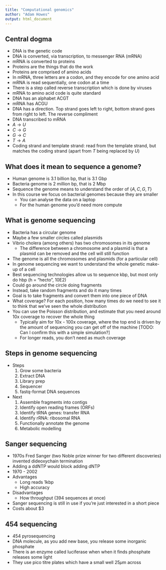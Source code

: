 ```yaml
---
title: "Computational genomics"
author: "Adam Howes"
output: html_document
---
```


## Central dogma

* DNA is the genetic code
* DNA is converted, via transcription, to messenger RNA (mRNA)
* mRNA is converted to proteins
* Proteins are the things that do the work
* Proteins are comprised of amino acids
* In mRNA, three letters are a codon, and they encode for one amino acid
* mRNA is read sequentially, one codon at a time
* There is a step called reverse transcription which is done by viruses
* mRNA to amino acid code is quite standard
* DNA has an alphabet ACGT
* mRNA has ACGU
* DNA has a direction. Top strand goes left to right, bottom strand goes from right to left. The reverse compliment
* DNA transcribed to mRNA
 * $A \to U$
 * $C \to G$
 * $G \to C$
 * $T \to A$
* Coding strand and template strand: read from the template strand, but matches the coding strand (apart from $T$ being replaced by $U$)

## What does it mean to sequence a genome?

* Human genome is 3.1 billion bp, that is 3.1 Gbp
* Bacteria genome is 2 million bp, that is 2 Mbp
* Sequence the genome means to understand the order of $\{A, C, G, T\}$
* In this course we focus on bacterial genomes because they are smaller
  * You can analyse the data on a laptop
  * For the human genome you'd need more compute

## What is genome sequencing

* Bacteria has a circular genome
* Maybe a few smaller circles called plasmids
* Vibrio cholera (among others) has two chromosomes in its genome
  * The difference between a chromosome and a plasmid is that a plasmid can be removed and the cell will still function
* The genome is all the chromosomes and plasmids (for a particular cell)
* In genome sequencing we want to understand the whole genetic make-up of a cell
* Best sequencing technologies allow us to sequence kbp, but most only do hbp (h = "hecto", 10E2)
* Could go around the circle doing fragments
* Instead, take random fragments and do it many times
* Goal is to take fragments and convert them into one piece of DNA
* What coverage? For each position, how many times do we need to see it to think that we've seen the whole distribution
* You can use the Poisson distribution, and estimate that you need around 10x coverage to recover the whole thing
  * Typically aim for 10x - 100x coverage, where the top end is driven by the amount of sequencing you can get off of the machine [TODO: Can I confirm this with a simple simulation?]
  * For longer reads, you don't need as much coverage

## Steps in genome sequencing

* Steps
  1. Grow some bacteria
  2. Extract DNA
  3. Library prep
  4. Sequencer
  5. fastq-format DNA sequences
* Next
  1. Assemble fragments into contigs
  2. Identify open reading frames (ORFs)
  3. Identify tRNA genes: transfer RNA
  4. Identify rRNA: ribosomal RNA
  5. Functionally annotate the genome
  6. Metabolic modelling
  
## Sanger sequencing

* 1970s Fred Sanger (two Noble prize winner for two different discoveries) invented dideoxychain termination
* Adding a ddNTP would block adding dNTP
* 1970 - 2002
* Advantages
  * Long reads 1kbp
  * High accuracy
* Disadvantages
  * How throughput (394 sequences at once)
* Sanger sequencing is still in use if you're just interested in a short piece
* Costs about $3

## 454 sequencing

* 454 pyrosequencing
* DNA molecule, as you add new base, you release some inorganic phosphate
* There is an enzyme called luciferase when when it finds phosphate releases some light
* They use pico titre plates which have a small well 25$\mu$m across


